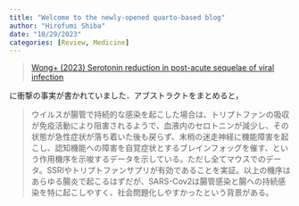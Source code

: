 ```yaml
---
title: "Welcome to the newly-opened quarto-based blog"
author: "Hirofumi Shiba"
date: "10/29/2023"
categories: [Review, Medicine]
---
```


> [Wong+ (2023) Serotonin reduction in post-acute sequelae of viral infection](https://www.cell.com/cell/fulltext/S0092-8674(23)01034-6)

に衝撃の事実が書かれていました．アブストラクトをまとめると，

> ウイルスが腸管で持続的な感染を起こした場合は、トリプトファンの吸収が免疫活動により阻害されるようで、血液内のセロトニンが減少し、その状態が急性症状が落ち着いた後も戻らず、末梢の迷走神経に機能障害を起こし、認知機能への障害を自覚症状とするブレインフォッグを催す、という作用機序を示唆するデータを示している。ただし全てマウスでのデータ。SSRIやトリプトファンサプリが有効であることを実証。以上の機序はあらゆる腸炎で起こるはずだが、SARS-Cov2は腸管感染と腸への持続感染を特に起こしやすく、社会問題化しやすかったという背景がある。

